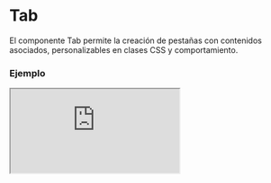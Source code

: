 
# Tab

El componente Tab permite la creación de pestañas con contenidos asociados, personalizables en clases CSS y comportamiento.

### Ejemplo

<Iframe src="https://fenextjs-component-storybook.vercel.app/iframe.html?args=&id=component-tab--index&viewMode=story" />

### Importacion

Para importar el componente Tab, se puede hacer desde fenextjs

```tsx copy
import { Tab } from "fenextjs";
```

### Parametros

| Parametro | Tipo | Requerido | Default | Descripcion |
| --------- | ---- | --------- | ------- | ----------- |
| className | string | no | "" | Clase CSS para el contenedor del componente. |
| classNameContentHead | string | no | "" | Clase CSS para el contenedor del encabezado del contenido de las pestañas. |
| classNameHead | string | no | "" | Clase CSS para el encabezado de la pestaña. |
| classNameHeadItem | string | no | "" | Clase CSS para cada elemento del encabezado de la pestaña. |
| classNameHeadItemActive | string | no | "" | Clase CSS para el elemento activo del encabezado de la pestaña. |
| classNameBody | string | no | "" | Clase CSS para el contenedor del cuerpo de las pestañas. |
| classNameBodyItem | string | no | "" | Clase CSS para cada elemento del cuerpo de la pestaña. |
| items | TabItemProps[] | no | [] | Lista de objetos que representan las pestañas con encabezado y cuerpo. |
| defaultTab | number | no | 0 | Índice de la pestaña a mostrar por defecto. |
| activeTab | number | no | undefined | Índice de la pestaña actualmente activa. |
| onChange | (item: TabItemProps) =\> void | no | undefined | Función a ejecutar al cambiar de pestaña. |
| tabScrollActive | boolean | no | false | Determina si las pestañas deben estar en modo de desplazamiento al seleccionar. |
| validataTabOneHiddenHeader | boolean | no | true | Oculta el encabezado de las pestañas si solo hay una pestaña presente. |
| useCount | boolean | no | false | Permite mostrar un contador de elementos en el encabezado de la pestaña. |

### Storybook

Para ver el storybook del componente lo puede hacer con este [link](https://fenextjs-component-storybook.vercel.app/?path=/story/component-tab--index)

### Usos

- Ejemplo básico

```tsx copy
<Tab items={[{ id: "tab1", head: "Tab 1", body: "Contenido 1" }, { id: "tab2", head: "Tab 2", body: "Contenido 2" }]} />
```

- Con clase personalizada y función de cambio

```tsx copy
<Tab className="custom-tab" onChange={(item) => console.log("Pestaña seleccionada:", item)} />
```

- Con contador de elementos en el encabezado

```tsx copy
<Tab items={[{ id: "tab1", head: "Tab 1", body: "Contenido 1", useCount: true, count: 3, singular: "elemento", plural: "elementos" }]} useCount={true} />
```


